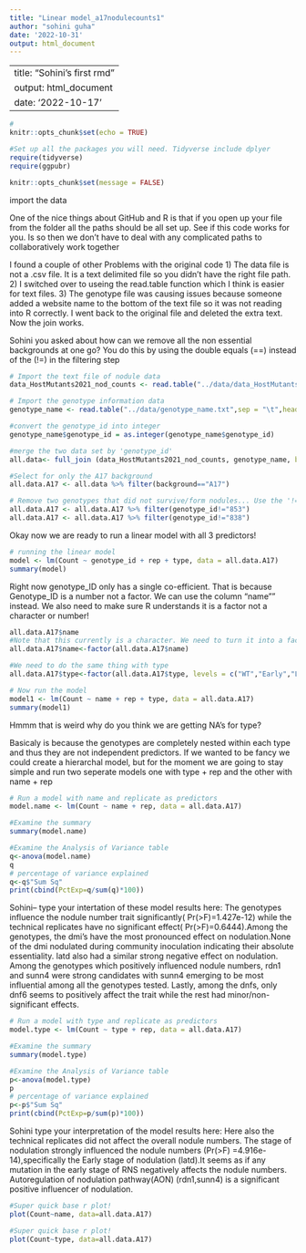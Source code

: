 ```yaml
---
title: "Linear model_a17nodulecounts1"
author: "sohini guha"
date: '2022-10-31'
output: html_document
---
```

---
title: "Sohini's first rmd"
output: html_document
date: '2022-10-17'
---

```r
#
knitr::opts_chunk$set(echo = TRUE)

#Set up all the packages you will need. Tidyverse include dplyer
require(tidyverse)
require(ggpubr)

knitr::opts_chunk$set(message = FALSE)
```
import the data

One of the nice things about GitHub and R is that if you open up your file from the folder all the paths should be all set up. See if this code works for you. Is so then we don't have to deal with any complicated paths to collaboratively work together

I found a couple of other Problems with the original code 
1) The data file is not a .csv file. It is a text delimited file so you didn't have the right file path. 
2) I switched over to useing the read.table function which I think is easier for text files.
3) The genotype file was causing issues because someone added a website name to the bottom of the text file so it was not reading into R correctly. I went back to the original file and deleted the extra text. Now the join works.

Sohini you asked about how can we remove all the non essential backgrounds at one go? You do this by using the double equals (==) instead of the (!=) in the filtering step

```r

# Import the text file of nodule data
data_HostMutants2021_nod_counts <- read.table("../data/data_HostMutants2021_nod_counts.txt",sep = "\t",header=TRUE)

# Import the genotype information data
genotype_name <- read.table("../data/genotype_name.txt",sep = "\t",header=TRUE)

#convert the genotype_id into integer
genotype_name$genotype_id = as.integer(genotype_name$genotype_id)

#merge the two data set by 'genotype_id'
all.data<- full_join (data_HostMutants2021_nod_counts, genotype_name, by = "genotype_id")

#Select for only the A17 background 
all.data.A17 <- all.data %>% filter(background=="A17")

# Remove two genotypes that did not survive/form nodules... Use the '!=' this time which says to grab all of the them BUT the named genotype ID.
all.data.A17 <- all.data.A17 %>% filter(genotype_id!="853")
all.data.A17 <- all.data.A17 %>% filter(genotype_id!="838")
```
Okay now we are ready to run a linear model with all 3 predictors!
```r
# running the linear model
model <- lm(Count ~ genotype_id + rep + type, data = all.data.A17)
summary(model)
```
Right now genotype_ID only has a single co-efficient. That is because Genotype_ID is a number not a factor. We can use the column "name"" instead. We also need to make sure R understands it is a factor not a character or number!
```r

all.data.A17$name 
#Note that this currently is a character. We need to turn it into a factor.
all.data.A17$name<-factor(all.data.A17$name)

#We need to do the same thing with type
all.data.A17$type<-factor(all.data.A17$type, levels = c("WT","Early","Late","AON"))

# Now run the model
model1 <- lm(Count ~ name + rep + type, data = all.data.A17)
summary(model1)
```
Hmmm that is weird why do you think we are getting NA's for type?

Basicaly is because the genotypes are completely nested within each type and thus they are not independent predictors. If we wanted to be fancy we could create a hierarchal model, but for the moment we are going to stay simple and run two seperate models one with type + rep and the other with name + rep

```r
# Run a model with name and replicate as predictors
model.name <- lm(Count ~ name + rep, data = all.data.A17)

#Examine the summary
summary(model.name)

#Examine the Analysis of Variance table
q<-anova(model.name)
q
# percentage of variance explained
q<-q$"Sum Sq"
print(cbind(PctExp=q/sum(q)*100))
```

Sohini-- type your intertation of these model results here:
The genotypes influence the nodule number trait significantly( Pr(>F)=1.427e-12) while the technical replicates have no significant effect( Pr(>F)=0.6444).Among the genotypes, the dmi's have the most pronounced effect on nodulation.None of the dmi nodulated during community inoculation indicating their absolute essentiality. latd also had a similar strong negative effect on nodulation. Among the genotypes which positively influenced nodule numbers, rdn1 and sunn4 were strong candidates with sunn4 emerging to be most influential among all the genotypes tested.  Lastly, among the dnfs, only dnf6 seems to positively affect the trait while the rest had minor/non-significant effects.

```r
# Run a model with type and replicate as predictors
model.type <- lm(Count ~ type + rep, data = all.data.A17)

#Examine the summary
summary(model.type)

#Examine the Analysis of Variance table
p<-anova(model.type)
p
# percentage of variance explained
p<-p$"Sum Sq"
print(cbind(PctExp=p/sum(p)*100))
```
Sohini type your interpretation of the model results here:
Here also the technical replicates did not affect the overall nodule numbers. The stage of nodulation strongly influenced the nodule numbers (Pr(>F) =4.916e-14),specifically the Early stage of nodulation (latd).It seems as if any mutation in the early stage of RNS negatively affects the nodule numbers. Autoregulation of nodulation pathway(AON) (rdn1,sunn4) is a significant positive influencer of nodulation.

```r
#Super quick base r plot!
plot(Count~name, data=all.data.A17)
```

```r
#Super quick base r plot!
plot(Count~type, data=all.data.A17)
```

